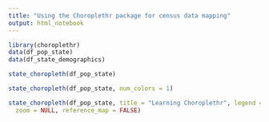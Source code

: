 ```yaml
---
title: "Using the Choroplethr package for census data mapping"
output: html_notebook
---
```




```r
library(choroplethr)
data(df_pop_state)
data(df_state_demographics)

```

```r
state_choropleth(df_pop_state)

```

```r
state_choropleth(df_pop_state, num_colors = 1)

```

```r
state_choropleth(df_pop_state, title = "Learning Choroplethr", legend = "", num_colors = 7,
  zoom = NULL, reference_map = FALSE)
```

```r




```